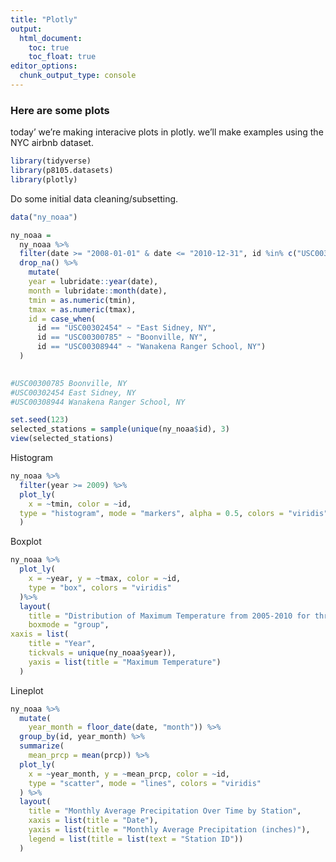 ```yaml
---
title: "Plotly"
output: 
  html_document:
    toc: true
    toc_float: true
editor_options: 
  chunk_output_type: console
---
```


### Here are some plots

today' we're making interacive plots in plotly. we'll make examples using the NYC airbnb dataset.

```r
library(tidyverse)
library(p8105.datasets)
library(plotly)
```

Do some initial data cleaning/subsetting.
```r
data("ny_noaa")

ny_noaa = 
  ny_noaa %>% 
  filter(date >= "2008-01-01" & date <= "2010-12-31", id %in% c("USC00302454", "USC00300785", "USC00308944"))%>% 
  drop_na() %>% 
    mutate(
    year = lubridate::year(date),
    month = lubridate::month(date),
    tmin = as.numeric(tmin),
    tmax = as.numeric(tmax),
    id = case_when(
      id == "USC00302454" ~ "East Sidney, NY",
      id == "USC00300785" ~ "Boonville, NY",
      id == "USC00308944" ~ "Wanakena Ranger School, NY")
  )

	
#USC00300785 Boonville, NY
#USC00302454 East Sidney, NY
#USC00308944 Wanakena Ranger School, NY

set.seed(123)
selected_stations = sample(unique(ny_noaa$id), 3)
view(selected_stations)

```

Histogram
```r

ny_noaa %>% 
  filter(year >= 2009) %>% 
  plot_ly(
    x = ~tmin, color = ~id,
  type = "histogram", mode = "markers", alpha = 0.5, colors = "viridis"
  )
```

Boxplot
```r
ny_noaa %>%
  plot_ly(
    x = ~year, y = ~tmax, color = ~id,
    type = "box", colors = "viridis"
  )%>%
  layout(
    title = "Distribution of Maximum Temperature from 2005-2010 for three NY Monitors", 
    boxmode = "group",
xaxis = list(
    title = "Year",
    tickvals = unique(ny_noaa$year)),
    yaxis = list(title = "Maximum Temperature")
  )
```


Lineplot
```r

ny_noaa %>% 
  mutate(
    year_month = floor_date(date, "month")) %>%
  group_by(id, year_month) %>%
  summarize(
    mean_prcp = mean(prcp)) %>%
  plot_ly(
    x = ~year_month, y = ~mean_prcp, color = ~id,
    type = "scatter", mode = "lines", colors = "viridis"
  ) %>%
  layout(
    title = "Monthly Average Precipitation Over Time by Station",
    xaxis = list(title = "Date"),
    yaxis = list(title = "Monthly Average Precipitation (inches)"),
    legend = list(title = list(text = "Station ID"))
  )

```

